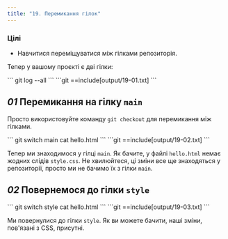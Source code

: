 ```yaml
---
title: "19. Перемикання гілок"
---
```


### Цілі

- Навчитися переміщуватися між гілками репозиторія.

Тепер у вашому проєкті є дві гілки:

<Run>
```
git log --all
```
</Run>

<Output>
```git
==include[output/19-01.txt]
```
</Output>

## _01_ Перемикання на гілку `main`

Просто використовуйте команду `git checkout` для перемикання між гілками.

<Run>
```
git switch main
cat hello.html
```
</Run>

<Output>
```git
==include[output/19-02.txt]
```
</Output>

Тепер ми знаходимося у гілці `main`. Як бачите, у файлі `hello.html` немає жодних слідів `style.css`. Не хвилюйтеся, ці зміни все ще знаходяться у репозиторії, просто ми не бачимо їх з гілки `main`.

## _02_ Повернемося до гілки `style`

<Run>
```
git switch style
cat hello.html
```
</Run>

<Output>
```git
==include[output/19-03.txt]
```
</Output>

Ми повернулися до гілки `style`. Як ви можете бачити, наші зміни, пов'язані з CSS, присутні.
